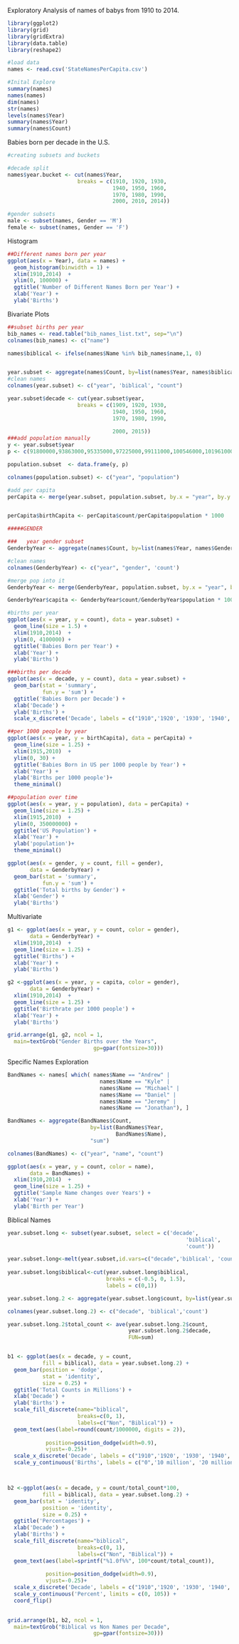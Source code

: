Exploratory Analysis of names of babys from 1910 to 2014.

```r
library(ggplot2)
library(grid)
library(gridExtra)
library(data.table)
library(reshape2)
```


```r
#load data
names <- read.csv('StateNamesPerCapita.csv')

#Inital Explore
summary(names)
names(names)
dim(names)
str(names)
levels(names$Year)
summary(names$Year)
summary(names$Count)
```

Babies born per decade in the U.S.
```r
#creating subsets and buckets

#decade split
names$year.bucket <- cut(names$Year, 
                      breaks = c(1910, 1920, 1930, 
                                 1940, 1950, 1960,
                                 1970, 1980, 1990, 
                                 2000, 2010, 2014))

#gender subsets
male <- subset(names, Gender == 'M')
female <- subset(names, Gender == 'F')

```

Histogram
```r
  
##Different names born per year
ggplot(aes(x = Year), data = names) +
  geom_histogram(binwidth = 1) + 
  xlim(1910,2014)  +
  ylim(0, 100000) +
  ggtitle('Number of Different Names Born per Year') +
  xlab('Year') + 
  ylab('Births')

```


Bivariate Plots

```r
##subset births per year
bib_names <- read.table("bib_names_list.txt", sep="\n")
colnames(bib_names) <- c("name")

names$biblical <- ifelse(names$Name %in% bib_names$name,1, 0)


year.subset <- aggregate(names$Count, by=list(names$Year, names$biblical), "sum")
#clean names
colnames(year.subset) <- c("year", 'biblical', "count")

year.subset$decade <- cut(year.subset$year, 
                      breaks = c(1909, 1920, 1930, 
                                 1940, 1950, 1960,
                                 1970, 1980, 1990, 
     
                                 2000, 2015))
###add population manually
y <- year.subset$year
p <- c(91800000,93863000,95335000,97225000,99111000,100546000,101961000,103268000,103208000,104514000,106461000,108538000,110049000,111947000,114109000,115829000,117397000,119035000,120509000,121767000,123207600,124039000,124840000,125578000,126373773,127250232,128053180,128824829,129824939,130879718,132122446,133402471,134859553,136739353,138397345,139928165,141388566,144126071,146631302,149188130,152271417, 154877889,157552740,160184192,163025854,165931202,168903031,171984130,174881904,177829628,180671158,183691481,186537737,189241789,191888791,194302963,196560338,198712056,200706052,202676946,205052174,207660677,209896021,211908788,213853928,215973199,218035164,220239425,222584545,225055487,227224681,229465714,231664458,233791994,235824902,237923795,240132887,242288918,244498982,246819230,249438712,252127402,254994517,257746103,260289237,262764948,265189794,267743595,270298524,272690813,282171957,285081556,287803914,290326418,293045739,295753151,298593212,301579895,304374846,307006550,310232863,311000000,312000000,312800000,313250000)

population.subset  <- data.frame(y, p)

colnames(population.subset) <- c("year", "population")

#add per capita
perCapita <- merge(year.subset, population.subset, by.x = "year", by.y = "year")


perCapita$birthCapita <- perCapita$count/perCapita$population * 1000

#####GENDER

###   year gender subset
GenderbyYear <- aggregate(names$Count, by=list(names$Year, names$Gender), "sum")

#clean names
colnames(GenderbyYear) <- c("year", "gender", 'count')

#merge pop into it
GenderbyYear <- merge(GenderbyYear, population.subset, by.x = "year", by.y = "year")

GenderbyYear$capita <- GenderbyYear$count/GenderbyYear$population * 1000
```

```r


#births per year
ggplot(aes(x = year, y = count), data = year.subset) +
  geom_line(size = 1.5) + 
  xlim(1910,2014)  +
  ylim(0, 4100000) +
  ggtitle('Babies Born per Year') +
  xlab('Year') + 
  ylab('Births')

###births per decade
ggplot(aes(x = decade, y = count), data = year.subset) +
  geom_bar(stat = 'summary',
           fun.y = 'sum') +
  ggtitle('Babies Born per Decade') +
  xlab('Decade') + 
  ylab('Births') +
  scale_x_discrete('Decade', labels = c("1910",'1920', '1930', '1940', '1950', '1960', '1970', '1980', '1990', '2000', '2010'))

##per 1000 people by year
ggplot(aes(x = year, y = birthCapita), data = perCapita) +
  geom_line(size = 1.25) + 
  xlim(1915,2010)  +
  ylim(0, 30) +
  ggtitle('Babies Born in US per 1000 people by Year') +
  xlab('Year') + 
  ylab('Births per 1000 people')+ 
  theme_minimal()

##population over time
ggplot(aes(x = year, y = population), data = perCapita) +
  geom_line(size = 1.25) + 
  xlim(1915,2010)  +
  ylim(0, 350000000) +
  ggtitle('US Population') +
  xlab('Year') + 
  ylab('population')+ 
  theme_minimal()

ggplot(aes(x = gender, y = count, fill = gender), 
       data = GenderbyYear) +
  geom_bar(stat = 'summary',
           fun.y = 'sum') +
  ggtitle('Total births by Gender') +
  xlab('Gender') + 
  ylab('Births')

```


Multivariate 

```r


g1 <- ggplot(aes(x = year, y = count, color = gender), 
       data = GenderbyYear) +
  xlim(1910,2014)  +
  geom_line(size = 1.25) +
  ggtitle('Births') +
  xlab('Year') + 
  ylab('Births') 

g2 <-ggplot(aes(x = year, y = capita, color = gender), 
       data = GenderbyYear) +
  xlim(1910,2014)  +
  geom_line(size = 1.25) +
  ggtitle('Birthrate per 1000 people') +
  xlab('Year') + 
  ylab('Births') 

grid.arrange(g1, g2, ncol = 1, 
  main=textGrob("Gender Births over the Years", 
                           gp=gpar(fontsize=30)))

```


Specific Names Exploration
```r
BandNames <- names[ which( names$Name == "Andrew" | 
                             names$Name == "Kyle" |
                             names$Name == "Michael" |
                             names$Name == "Daniel" |
                             names$Name == "Jeremy" |
                             names$Name == "Jonathan"), ]

BandNames <- aggregate(BandNames$Count, 
                          by=list(BandNames$Year, 
                                  BandNames$Name), 
                          "sum")

colnames(BandNames) <- c("year", "name", "count")

ggplot(aes(x = year, y = count, color = name), 
       data = BandNames) +
  xlim(1910,2014)  +
  geom_line(size = 1.25) +
  ggtitle('Sample Name changes over Years') +
  xlab('Year') + 
  ylab('Birth per Year') 

```

Biblical Names

```r

year.subset.long <- subset(year.subset, select = c('decade',
                                                        'biblical',
                                                        'count'))

year.subset.long<-melt(year.subset,id.vars=c("decade",'biblical', 'count'))
                       
year.subset.long$biblical<-cut(year.subset.long$biblical, 
                               breaks = c(-0.5, 0, 1.5),
                               labels = c(0,1))

year.subset.long.2 <- aggregate(year.subset.long$count, by=list(year.subset.long$decade, year.subset.long$biblical), "sum")

colnames(year.subset.long.2) <- c("decade", 'biblical','count')

year.subset.long.2$total_count <- ave(year.subset.long.2$count, 
                                      year.subset.long.2$decade, 
                                      FUN=sum)


b1 <- ggplot(aes(x = decade, y = count, 
           fill = biblical), data = year.subset.long.2) +
  geom_bar(position = 'dodge',
           stat = 'identity',
           size = 0.25) +
  ggtitle('Total Counts in Millions') +
  xlab('Decade') + 
  ylab('Births') +
  scale_fill_discrete(name="biblical",
                      breaks=c(0, 1),
                      labels=c("Non", "Biblical")) +
  geom_text(aes(label=round(count/1000000, digits = 2)),
            
            position=position_dodge(width=0.9), 
            vjust=-0.25)+
  scale_x_discrete('Decade', labels = c("1910",'1920', '1930', '1940', '1950', '1960', '1970', '1980', '1990', '2000', '2010'))+
  scale_y_continuous('Births', labels = c("0",'10 million', '20 million', '30 million', '04 million'))



b2 <-ggplot(aes(x = decade, y = count/total_count*100, 
           fill = biblical), data = year.subset.long.2) +
  geom_bar(stat = 'identity',
           position = 'identity',
           size = 0.25) +
  ggtitle('Percentages') +
  xlab('Decade') + 
  ylab('Births') +
  scale_fill_discrete(name="biblical",
                      breaks=c(0, 1),
                      labels=c("Non", "Biblical")) +
  geom_text(aes(label=sprintf("%1.0f%%", 100*count/total_count)),
            
            position=position_dodge(width=0.9), 
            vjust=-0.25)+
  scale_x_discrete('Decade', labels = c("1910",'1920', '1930', '1940', '1950', '1960', '1970', '1980', '1990', '2000', '2010'))+
  scale_y_continuous('Percent', limits = c(0, 105)) +
  coord_flip() 
                

grid.arrange(b1, b2, ncol = 1, 
  main=textGrob("Biblical vs Non Names per Decade", 
                           gp=gpar(fontsize=30)))              

```